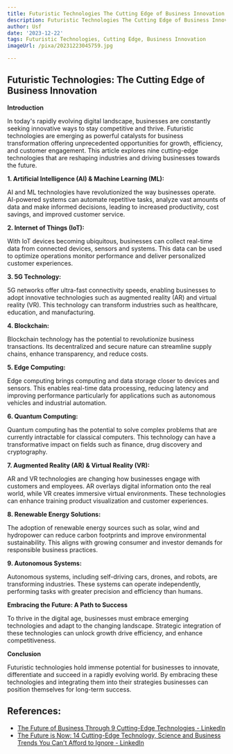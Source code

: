 ```yaml
---
title: Futuristic Technologies The Cutting Edge of Business Innovation
description: Futuristic Technologies The Cutting Edge of Business Innovation
author: Usf
date: '2023-12-22'
tags: Futuristic Technologies, Cutting Edge, Business Innovation
imageUrl: /pixa/20231223045759.jpg

---
```

## Futuristic Technologies: The Cutting Edge of Business Innovation

**Introduction**

In today's rapidly evolving digital landscape, businesses are constantly seeking innovative ways to stay competitive and thrive. Futuristic technologies are emerging as powerful catalysts for business  transformation offering unprecedented opportunities for growth, efficiency, and customer engagement. This article explores nine cutting-edge technologies that are reshaping industries  and driving businesses towards the future.

**1. Artificial Intelligence (AI) & Machine Learning (ML):**

AI and ML technologies  have revolutionized the way businesses operate. AI-powered systems  can automate repetitive tasks, analyze vast amounts  of data and make informed  decisions, leading to increased productivity, cost savings, and improved customer service.

**2. Internet of Things (IoT):**

With IoT  devices becoming ubiquitous, businesses can collect real-time data from  connected devices, sensors and systems. This data can be used to optimize operations monitor performance and deliver personalized customer experiences.

**3. 5G Technology:**

5G networks offer ultra-fast connectivity speeds, enabling businesses to  adopt  innovative technologies  such  as augmented reality (AR) and virtual reality (VR). This technology can transform industries such as healthcare, education, and manufacturing.

**4. Blockchain:**

Blockchain  technology has the potential to revolutionize business transactions.  Its  decentralized and secure nature can streamline supply chains, enhance transparency, and reduce  costs.

**5. Edge Computing:**

Edge computing brings computing and data storage closer to  devices and sensors. This enables real-time data processing,  reducing latency and  improving performance particularly for applications such as autonomous vehicles and industrial  automation.

**6. Quantum Computing:**

Quantum computing  has the potential to solve complex problems  that are currently intractable  for classical computers. This technology can have a transformative  impact  on fields such as finance, drug discovery and cryptography.

**7. Augmented Reality (AR) & Virtual Reality  (VR):**

AR and VR technologies are changing how  businesses engage with  customers and employees. AR overlays digital information onto the real world, while  VR creates immersive virtual environments. These technologies can  enhance training product visualization and  customer experiences.

**8. Renewable Energy Solutions:**

The adoption of renewable energy sources such as solar, wind and hydropower can  reduce carbon footprints and  improve environmental sustainability. This aligns with growing consumer and investor demands for responsible business practices.

**9. Autonomous Systems:**

Autonomous systems, including self-driving cars, drones, and robots, are transforming  industries. These systems can operate independently, performing tasks with greater precision and  efficiency than  humans.

**Embracing the Future: A  Path to Success**

To thrive in the digital age, businesses must embrace emerging technologies and adapt  to the changing  landscape.  Strategic integration of these technologies can unlock growth drive efficiency, and enhance competitiveness.

**Conclusion**

Futuristic technologies hold immense potential for businesses to innovate, differentiate and succeed in a  rapidly evolving world. By embracing these technologies and integrating them into their  strategies businesses can position themselves for long-term success.

## References:
- [The Future of Business Through 9 Cutting-Edge Technologies - LinkedIn](https://www.linkedin.com/pulse/future-business-through-9-cutting-edge-technologies-obrazchikov)
- [The Future is Now: 14 Cutting-Edge Technology, Science and Business Trends You Can't Afford to Ignore - LinkedIn](https://www.linkedin.com/pulse/future-now-14-cutting-edge-technology-science-trends-jackson-esq-)
